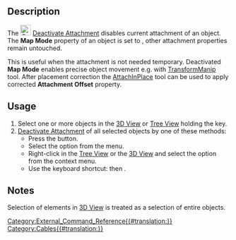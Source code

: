 <languages/>

{{Docnav
|[[Cables_AttachInPlace|AttachInPlace]]
|
|[[Cables_Workbench|Cables]]
|IconL=Cables_AttachInPlace.svg
|IconR=
|IconC=Cables_workbench_icon.svg
}}

{{GuiCommand
|Name=Cables DeactivateAttachment
|MenuLocation=Cable Support → Deactivate Attachment
|Workbenches=[[Cables_Workbench|Cables]]
|Shortcut={{KEY|X}} {{KEY|D}}
|Version=0.3.0
|SeeAlso=[[Cables_AttachInPlace|Cables AttachInPlace]]
}}

==Description==

The [[Image:Cables_DeactivateAttachment.svg|24px]] [[Cables_DeactivateAttachment|Deactivate Attachment]] disables current attachment of an object. The '''Map Mode''' property of an object is set to {{Value|Deactivated}}, other attachment properties remain untouched.

This is useful when the attachment is not needed temporary. Deactivated '''Map Mode''' enables precise object movement e.g. with [[Std_TransformManip|TransformManip]] tool. After placement correction the [[Cables_AttachInPlace|AttachInPlace]] tool can be used to apply corrected '''Attachment Offset''' property.

==Usage==

# Select one or more objects in the [[3D_View|3D View]] or [[Tree_View|Tree View]] holding the {{KEY|CTRL}} key.
# [[Cables_DeactivateAttachment|Deactivate Attachment]] of all selected objects by one of these methods:
#* Press the {{Button|[[Image:Cables_DeactivateAttachment.svg|16px]] [[Cables_DeactivateAttachment|DeactivateAttachment]]}} button.
#* Select the {{MenuCommand|Cable Support → [[Image:Cables_DeactivateAttachment.svg|16px]] Deactivate Attachment}} option from the menu.
#* Right-click in the [[Tree_View|Tree View]] or the [[3D_View|3D View]] and select the {{MenuCommand|Cable Support → [[Image:Cables_DeactivateAttachment.svg|16px]] Deactivate Attachment}} option from the context menu.
#* Use the keyboard shortcut: {{KEY|X}} then {{KEY|D}}.

==Notes==

Selection of elements in [[3D_View|3D View]] is treated as a selection of entire objects.


{{Docnav
|[[Cables_AttachInPlace|AttachInPlace]]
|
|[[Cables_Workbench|Cables]]
|IconL=Cables_AttachInPlace.svg
|IconR=
|IconC=Cables_workbench_icon.svg
}}


[[Category:External_Command_Reference{{#translation:}}]]
[[Category:Cables{{#translation:}}]]